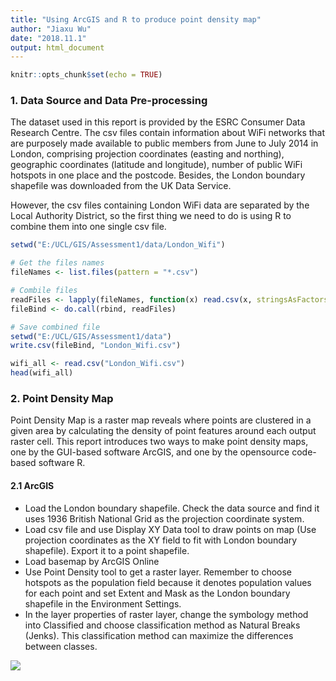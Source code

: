 ```yaml
---
title: "Using ArcGIS and R to produce point density map"
author: "Jiaxu Wu"
date: "2018.11.1"
output: html_document
---
```


```r
knitr::opts_chunk$set(echo = TRUE)
```

### 1.	Data Source and Data Pre-processing ###
The dataset used in this report is provided by the ESRC Consumer Data Research Centre. The csv files contain information about WiFi networks that are purposely made available to public members from June to July 2014 in London, comprising projection coordinates (easting and northing), geographic coordinates (latitude and longitude), number of public WiFi hotspots in one place and the postcode. Besides, the London boundary shapefile was downloaded from the UK Data Service. 

However, the csv files containing London WiFi data are separated by the Local Authority District, so the first thing we need to do is using R to combine them into one single csv file.


```r
setwd("E:/UCL/GIS/Assessment1/data/London_Wifi")

# Get the files names
fileNames <- list.files(pattern = "*.csv")

# Combile files
readFiles <- lapply(fileNames, function(x) read.csv(x, stringsAsFactors = F, header = T))
fileBind <- do.call(rbind, readFiles)

# Save combined file
setwd("E:/UCL/GIS/Assessment1/data")
write.csv(fileBind, "London_Wifi.csv")
```

```r
wifi_all <- read.csv("London_Wifi.csv")
head(wifi_all)
```

### 2. Point Density Map
Point Density Map is a raster map reveals where points are clustered in a given area by calculating the density of point features around each output raster cell. This report introduces two ways to make point density maps, one by the GUI-based software ArcGIS, and one by the opensource code-based software R.

#### 2.1 ArcGIS
- 	Load the London boundary shapefile. Check the data source and find it uses 1936 British National Grid as the projection coordinate system. 
-   Load csv file and use Display XY Data tool to draw points on map (Use projection coordinates as the XY field to fit with London boundary shapefile). Export it to a point shapefile. 
-   Load basemap by ArcGIS Online
- 	Use Point Density tool to get a raster layer. Remember to choose hotspots as the population field because it denotes population values for each point and set Extent and Mask as the London boundary shapefile in the Environment Settings. 
-   In the layer properties of raster layer, change the symbology method into Classified and choose classification method as Natural Breaks (Jenks). This classification method can maximize the differences between classes.

![](D:/Documents/GitHub/GIS/Assessment Part 1/MAP_NatBrek.jpg)

